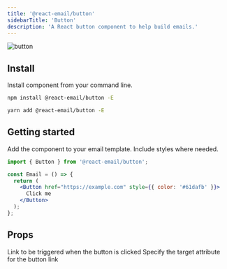 ```yaml
---
title: '@react-email/button'
sidebarTitle: 'Button'
description: 'A React button component to help build emails.'
---
```



<img className="rounded-md" src="/docs/images/components/button.png" alt="button" />

## Install

Install component from your command line.

<CodeGroup>

```sh npm
npm install @react-email/button -E
```

```sh yarn
yarn add @react-email/button -E
```

</CodeGroup>

## Getting started

Add the component to your email template. Include styles where needed.

```jsx
import { Button } from '@react-email/button';

const Email = () => {
  return (
    <Button href="https://example.com" style={{ color: '#61dafb' }}>
      Click me
    </Button>
  );
};
```

## Props

<ResponseField name="href" type="string" required>
  Link to be triggered when the button is clicked
</ResponseField>

<ResponseField name="target" type="string" default="_blank">
  Specify the target attribute for the button link
</ResponseField>

<Support />
